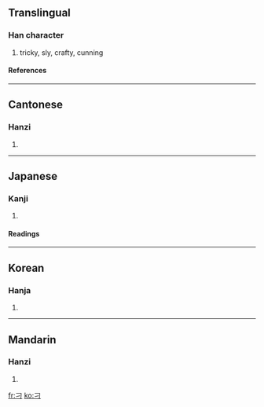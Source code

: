 ==Translingual==
===Han character===
{{Han char|rad=刀|as=00|sn=2|four=1712<sub>0</sub>|canj=尸一 (SM)}}
# tricky, sly, crafty, cunning
====References====
{{Han ref|kx=0135.250|dkj=01846|dj=0304.050|hdz=10320.020|uh=5201|ud=20993|bh=A44E|bd=42062}}
----
==Cantonese==
===Hanzi===
{{yue-hanzi|jyut=|y=diu1}}
# {{defn|Cantonese}}
----
==Japanese==
===Kanji===
{{ja-kanji|grade=|rs=刀00}}
# {{defn|Japanese}}
====Readings====
{{ja-readings|on=[[てう]] (teu), [[ちょう]] (chō)|kun=}}
----
==Korean==
===Hanja===
{{ko-hanja|hangeul=조|rv=jo|mr=cho}}
# {{defn|Korean}}
----
==Mandarin==
===Hanzi===
{{cmn-hanzi|pin=[[diāo]] (diao1)|wg=tiao<sup>1</sup>}}
# {{defn|Mandarin}}

[[fr:刁]]
[[ko:刁]]